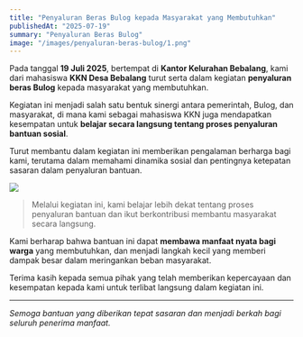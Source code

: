 ```yaml
---
title: "Penyaluran Beras Bulog kepada Masyarakat yang Membutuhkan"
publishedAt: "2025-07-19"
summary: "Penyaluran Beras Bulog"
image: "/images/penyaluran-beras-bulog/1.png"
---
```


Pada tanggal **19 Juli 2025**, bertempat di **Kantor Kelurahan Bebalang**, kami dari mahasiswa **KKN Desa Bebalang** turut serta dalam kegiatan **penyaluran beras Bulog** kepada masyarakat yang membutuhkan.

Kegiatan ini menjadi salah satu bentuk sinergi antara pemerintah, Bulog, dan masyarakat, di mana kami sebagai mahasiswa KKN juga mendapatkan kesempatan untuk **belajar secara langsung tentang proses penyaluran bantuan sosial**.

Turut membantu dalam kegiatan ini memberikan pengalaman berharga bagi kami, terutama dalam memahami dinamika sosial dan pentingnya ketepatan sasaran dalam penyaluran bantuan.

![](/images/penyaluran-beras-bulog/2.png)

> Melalui kegiatan ini, kami belajar lebih dekat tentang proses penyaluran bantuan dan ikut berkontribusi membantu masyarakat secara langsung.

Kami berharap bahwa bantuan ini dapat **membawa manfaat nyata bagi warga** yang membutuhkan, dan menjadi langkah kecil yang memberi dampak besar dalam meringankan beban masyarakat.

Terima kasih kepada semua pihak yang telah memberikan kepercayaan dan kesempatan kepada kami untuk terlibat langsung dalam kegiatan ini.

---

_Semoga bantuan yang diberikan tepat sasaran dan menjadi berkah bagi seluruh penerima manfaat._
